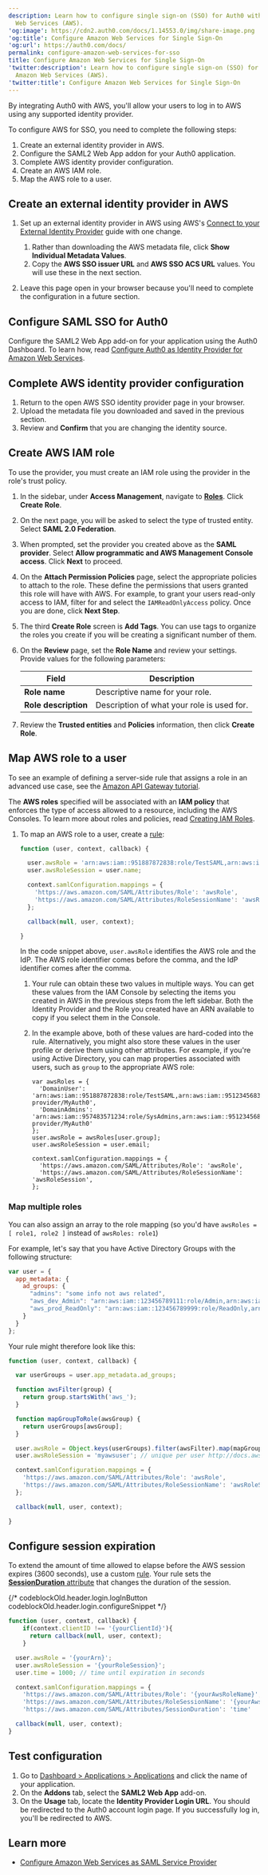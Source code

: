 ```yaml
---
description: Learn how to configure single sign-on (SSO) for Auth0 with Amazon
  Web Services (AWS).
'og:image': https://cdn2.auth0.com/docs/1.14553.0/img/share-image.png
'og:title': Configure Amazon Web Services for Single Sign-On
'og:url': https://auth0.com/docs/
permalink: configure-amazon-web-services-for-sso
title: Configure Amazon Web Services for Single Sign-On
'twitter:description': Learn how to configure single sign-on (SSO) for Auth0 with
  Amazon Web Services (AWS).
'twitter:title': Configure Amazon Web Services for Single Sign-On
---
```

By integrating Auth0 with AWS, you'll allow your users to log in to AWS using any supported <Tooltip tip="Identity Provider (IdP): Service that stores and manages digital identities." cta="View Glossary" href="/docs/glossary?term=identity+provider">identity provider</Tooltip>.

To configure AWS for <Tooltip tip="Single Sign-On (SSO): Service that, after a user logs into one applicaton, automatically logs that user in to other applications." cta="View Glossary" href="/docs/glossary?term=SSO">SSO</Tooltip>, you need to complete the following steps:

1. Create an external identity provider in AWS.
2. Configure the SAML2 Web App addon for your Auth0 application.
3. Complete AWS identity provider configuration.
4. Create an AWS IAM role.
5. Map the AWS role to a user.

## Create an external identity provider in AWS

1. Set up an external identity provider in AWS using AWS's [Connect to your External Identity Provider](https://docs.aws.amazon.com/singlesignon/latest/userguide/manage-your-identity-source-idp.html) guide with one change.

   1. Rather than downloading the AWS metadata file, click **Show Individual Metadata Values**.
   2. Copy the **AWS SSO issuer URL** and **AWS SSO ACS URL** values. You will use these in the next section.
2. Leave this page open in your browser because you'll need to complete the configuration in a future section.

## Configure SAML SSO for Auth0

Configure the SAML2 Web App add-on for your application using the <Tooltip tip="Auth0 Dashboard: Auth0's main product to configure your services." cta="View Glossary" href="/docs/glossary?term=Auth0+Dashboard">Auth0 Dashboard</Tooltip>. To learn how, read [Configure Auth0 as Identity Provider for Amazon Web Services](/docs/authenticate/single-sign-on/outbound-single-sign-on/configure-auth0-saml-identity-provider/configure-saml2-web-app-addon-for-aws).

## Complete AWS identity provider configuration

1. Return to the open AWS SSO identity provider page in your browser.
2. Upload the metadata file you downloaded and saved in the previous section.
3. Review and **Confirm** that you are changing the identity source.

## Create AWS IAM role

To use the provider, you must create an IAM role using the provider in the role's trust policy.

1. In the sidebar, under **Access Management**, navigate to [**Roles**](https://console.aws.amazon.com/iam/home#/roles). Click **Create Role**.
2. On the next page, you will be asked to select the type of trusted entity. Select **SAML 2.0 Federation**.
3. When prompted, set the provider you created above as the **SAML provider**. Select **Allow programmatic and AWS Management Console access**. Click **Next** to proceed.
4. On the **Attach Permission Policies** page, select the appropriate policies to attach to the role. These define the permissions that users granted this role will have with AWS. For example, to grant your users read-only access to IAM, filter for and select the `IAMReadOnlyAccess` policy. Once you are done, click **Next Step**.
5. The third **Create Role** screen is **Add Tags**. You can use tags to organize the roles you create if you will be creating a significant number of them.
6. On the **Review** page, set the **Role Name** and review your settings. Provide values for the following parameters:

    <table class="table"><thead>
    <tr>
    <th><strong>Field</strong></th>
    <th><strong>Description</strong></th>
    </tr>
    </thead>
    <tbody>
    <tr>
    <td><strong>Role name</strong></td>
    <td>Descriptive name for your role.</td>
    </tr>
    <tr>
    <td><strong>Role description</strong></td>
    <td>Description of what your role is used for.</td>
    </tr>
    </tbody>
    </table>
7. Review the **Trusted entities** and **Policies** information, then click **Create Role**.

## Map AWS role to a user

<Callout icon="file-lines" color="#0EA5E9" iconType="regular">

To see an example of defining a server-side rule that assigns a role in an advanced use case, see the [Amazon API Gateway tutorial](/docs/customize/integrations/aws/aws-api-gateway-delegation/aws-api-gateway-delegation-5).

</Callout>

The **AWS roles** specified will be associated with an **IAM policy** that enforces the type of access allowed to a resource, including the AWS Consoles. To learn more about roles and policies, read [Creating IAM Roles](http://docs.aws.amazon.com/IAM/latest/UserGuide/roles-creatingrole.html).

1. To map an AWS role to a user, create a [rule](/docs/customize/rules):

   ```javascript lines
   function (user, context, callback) {

     user.awsRole = 'arn:aws:iam::951887872838:role/TestSAML,arn:aws:iam::951887872838:saml-provider/MyAuth0';
     user.awsRoleSession = user.name;

     context.samlConfiguration.mappings = {
       'https://aws.amazon.com/SAML/Attributes/Role': 'awsRole',
       'https://aws.amazon.com/SAML/Attributes/RoleSessionName': 'awsRoleSession'
     };

     callback(null, user, context);

   }
   ```


   

   

   In the code snippet above, `user.awsRole` identifies the AWS role and the IdP. The AWS role identifier comes before the comma, and the IdP identifier comes after the comma.
   1. Your rule can obtain these two values in multiple ways. You can get these values from the IAM Console by selecting the items you created in AWS in the previous steps from the left sidebar. Both the Identity Provider and the Role you created have an ARN available to copy if you select them in the Console.
   2. In the example above, both of these values are hard-coded into the rule. Alternatively, you might also store these values in the user profile or derive them using other attributes. For example, if you're using Active Directory, you can map properties associated with users, such as `group` to the appropriate AWS role:

      ```text lines
      var awsRoles = {
        'DomainUser': 'arn:aws:iam::951887872838:role/TestSAML,arn:aws:iam::95123456838:saml-provider/MyAuth0',
        'DomainAdmins': 'arn:aws:iam::957483571234:role/SysAdmins,arn:aws:iam::95123456838:saml-provider/MyAuth0'
      };
      user.awsRole = awsRoles[user.group];
      user.awsRoleSession = user.email;

      context.samlConfiguration.mappings = {
        'https://aws.amazon.com/SAML/Attributes/Role': 'awsRole',
        'https://aws.amazon.com/SAML/Attributes/RoleSessionName': 'awsRoleSession',
      };
      ```

      

      

### Map multiple roles

You can also assign an array to the role mapping (so you'd have `awsRoles = [ role1, role2 ]` instead of `awsRoles: role1`)

For example, let's say that you have Active Directory Groups with the following structure:

```javascript lines
var user = {
  app_metadata: {
    ad_groups: {
      "admins": "some info not aws related",
      "aws_dev_Admin": "arn:aws:iam::123456789111:role/Admin,arn:aws:iam::123456789111:saml-provider / Auth0",
      "aws_prod_ReadOnly": "arn:aws:iam::123456789999:role/ReadOnly,arn:aws:iam::123456789999:saml-provider / Auth0"
    }
  }
};
```






Your rule might therefore look like this:

```javascript lines
function (user, context, callback) {

  var userGroups = user.app_metadata.ad_groups;

  function awsFilter(group) {
    return group.startsWith('aws_');
  }

  function mapGroupToRole(awsGroup) {
    return userGroups[awsGroup];
  }

  user.awsRole = Object.keys(userGroups).filter(awsFilter).map(mapGroupToRole);
  user.awsRoleSession = 'myawsuser'; // unique per user http://docs.aws.amazon.com/STS/latest/APIReference/API_AssumeRole.html

  context.samlConfiguration.mappings = {
    'https://aws.amazon.com/SAML/Attributes/Role': 'awsRole',
    'https://aws.amazon.com/SAML/Attributes/RoleSessionName': 'awsRoleSession'
  };

  callback(null, user, context);

}
```






## Configure session expiration

To extend the amount of time allowed to elapse before the AWS session expires (3600 seconds), use a custom [rule](/docs/customize/rules). Your rule sets the [**SessionDuration** attribute](https://docs.aws.amazon.com/IAM/latest/UserGuide/id_roles_providers_create_saml_assertions.html) that changes the duration of the session.

{/* codeblockOld.header.login.logInButton codeblockOld.header.login.configureSnippet */}


```javascript lines
function (user, context, callback) {
    if(context.clientID !== '{yourClientId}'){
      return callback(null, user, context);
    }

  user.awsRole = '{yourArn}';
  user.awsRoleSession = '{yourRoleSession}';
  user.time = 1000; // time until expiration in seconds

  context.samlConfiguration.mappings = {
    'https://aws.amazon.com/SAML/Attributes/Role': '{yourAwsRoleName}',
    'https://aws.amazon.com/SAML/Attributes/RoleSessionName': '{yourAwsRoleSessionName}',
    'https://aws.amazon.com/SAML/Attributes/SessionDuration': 'time'   };

  callback(null, user, context);
}
```






## Test configuration

1. Go to [Dashboard > Applications > Applications](https://manage.auth0.com/#/applications) and click the name of your application.
2. On the **Addons** tab, select the **SAML2 Web App** add-on.
3. On the **Usage** tab, locate the **Identity Provider Login URL**. You should be redirected to the Auth0 account login page. If you successfully log in, you'll be redirected to AWS.

## Learn more

* [Configure Amazon Web Services as SAML Service Provider](/docs/authenticate/single-sign-on/outbound-single-sign-on/configure-auth0-saml-identity-provider/configure-saml2-web-app-addon-for-aws)